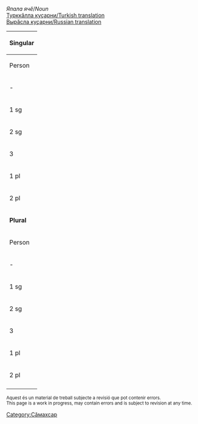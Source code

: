 

''Япала ячӗ''/''Noun''<br/>
[http://ilazki.thinkgeek.co.uk/~spectre/txuvaix/cv-tr/index.php?q=пуртӑ Турккӑлла куҫарни/Turkish translation]<br/>
[http://samah.chv.su/cgi-bin/s.cgi?a=s&word=пуртӑ Вырӑсла куҫарни/Russian translation]

{|class=wikitable
|-
!colspan=9|'''Singular'''
|-
!  Person  !!  Tеп<br/>Absolutive<br>''Мӗн?''  !!  Камӑнлӑх<br/>Genitive<br>''Мӗнӗн?''  !!  Пару<br/>Dative<br>''Мӗне?''  !!  Вырӑн<br/>Locative<br>''Мӗнре?''  !!  Туху<br/>Ablative<br>''Мӗнрен?''  !!  Пӗрлелӗх<br/>Instrumental<br>''Мӗнпе?''  !!  Ҫуклӑх<br/>Privative<br>''Мӗнсӗр?''  !!  Пирке<br/>Final<br>''Мӗншӗн?''
|-
| - || пуртӑ || пуртт·ӑн || пуртт·а || пуртӑ·ра || пуртӑ·ран || пуртӑ·па || пуртӑ·сӑр || пуртӑ·шӑн
|-
| 1 sg || пуртт·ӑм || пуртт·ӑм·ӑн || пуртт·ӑм·а || пуртт·ӑм·ра || пуртт·ӑм·ран || пуртт·ӑм·па || пуртт·ӑм·сӑр || пуртт·ӑм·шӑн 
|-
| 2 sg || пуртт·у || пуртт·у·н || пуртт·у·н·а || пуртт·у·н·та || пуртт·у·н·тан || пуртт·у·па || пуртт·у·сӑр || пуртт·у·шӑн 
|-
| 3 || пуртт·и || пуртт·и·н<br/>пуртт·и·йӗн || пуртт·и·не || пуртт·и·нче || пуртт·и·нчен || пуртт·и·пе || пуртт·и·сӗр || пуртт·и·шӗн 
|-
| 1 pl || пуртт·ӑм·ӑр || пуртт·ӑм·ӑр·ӑн || пуртт·ӑм·ӑр·а || пуртт·ӑм·ӑр·та || пуртт·ӑм·ӑр·тан || пуртт·ӑм·ӑр·па || пуртт·ӑм·ӑр·сӑр || пуртт·ӑм·ӑр·шӑн 
|-
| 2 pl || пуртт·ӑр || пуртт·ӑр·ӑн || пуртт·ӑр·а || пуртт·ӑр·та || пуртт·ӑр·тан || пуртт·ӑр·па || пуртт·ӑр·сӑр || пуртт·ӑр·шӑн 
|-
!colspan=9|'''Plural'''
|-
!  Person  !!  Tеп<br/>Absolutive<br>''Мӗн?''  !!  Камӑнлӑх<br/>Genitive<br>''Мӗнӗн?''  !!  Пару<br/>Dative<br>''Мӗне?''  !!  Вырӑн<br/>Locative<br>''Мӗнре?''  !!  Туху<br/>Ablative<br>''Мӗнрен?''  !!  Пӗрлелӗх<br/>Instrumental<br>''Мӗнпе?''  !!  Ҫуклӑх<br/>Privative<br>''Мӗнсӗр?''  !!  Пирке<br/>Final<br>''Мӗншӗн?''
|-
| - || пуртӑ·сем || пуртӑ·се·н || пуртӑ·сен·е || пуртӑ·сен·че || пуртӑ·сен·чен || пуртӑ·сем·пе || пуртӑ·сем·сӗр || пуртӑ·сем·шӗн
|-
| 1 sg || пуртт·ӑм·сем || пуртт·ӑм·се·н || пуртт·ӑм·сен·е || пуртт·ӑм·сен·че || пуртт·ӑм·сен·чен || пуртт·ӑм·сем·пе || пуртт·ӑм·сем·сӗр || пуртт·ӑм·сем·шӗн 
|-
| 2 sg || пуртт·у·сем || пуртт·у·се·н || пуртт·у·сен·е || пуртт·у·сен·че || пуртт·у·сен·чен || пуртт·у·сем·пе || пуртт·у·сем·сӗр || пуртт·у·сем·шӗн 
|-
| 3 || пуртт·и·сем || пуртт·и·се·н || пуртт·и·сен·е || пуртт·и·сен·че || пуртт·и·сен·чен || пуртт·и·сем·пе || пуртт·и·сем·сӗр || пуртт·и·сем·шӗн 
|-
| 1 pl || пуртт·ӑм·ӑр·сем || пуртт·ӑм·ӑр·се·н || пуртт·ӑм·ӑр·сен·е || пуртт·ӑм·ӑр·сен·че || пуртт·ӑм·ӑр·сен·чен || пуртт·ӑм·ӑр·сем·пе || пуртт·ӑм·ӑр·сем·сӗр || пуртт·ӑм·ӑр·сем·шӗн 
|-
| 2 pl || пуртт·ӑр·сем || пуртт·ӑр·се·н || пуртт·ӑр·сен·е || пуртт·ӑр·сен·че || пуртт·ӑр·сен·чен || пуртт·ӑр·сем·пе || пуртт·ӑр·сем·сӗр || пуртт·ӑр·сем·шӗн 
|-
|}

<small>
Aquest és un material de treball subjecte a revisió que pot contenir errors.<br/>
This page is a work in progress, may contain errors and is subject to revision at any time. 
</small>

[[Category:Сӑмахсар]]